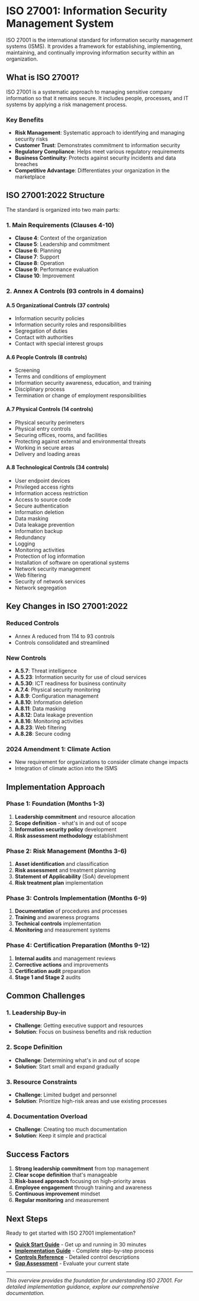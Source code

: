 # ISO 27001: Information Security Management System

ISO 27001 is the international standard for information security management systems (ISMS). It provides a framework for establishing, implementing, maintaining, and continually improving information security within an organization.

## What is ISO 27001?

ISO 27001 is a systematic approach to managing sensitive company information so that it remains secure. It includes people, processes, and IT systems by applying a risk management process.

### Key Benefits

- **Risk Management**: Systematic approach to identifying and managing security risks
- **Customer Trust**: Demonstrates commitment to information security
- **Regulatory Compliance**: Helps meet various regulatory requirements
- **Business Continuity**: Protects against security incidents and data breaches
- **Competitive Advantage**: Differentiates your organization in the marketplace

## ISO 27001:2022 Structure

The standard is organized into two main parts:

### 1. Main Requirements (Clauses 4-10)
- **Clause 4**: Context of the organization
- **Clause 5**: Leadership and commitment
- **Clause 6**: Planning
- **Clause 7**: Support
- **Clause 8**: Operation
- **Clause 9**: Performance evaluation
- **Clause 10**: Improvement

### 2. Annex A Controls (93 controls in 4 domains)

#### A.5 Organizational Controls (37 controls)
- Information security policies
- Information security roles and responsibilities
- Segregation of duties
- Contact with authorities
- Contact with special interest groups

#### A.6 People Controls (8 controls)
- Screening
- Terms and conditions of employment
- Information security awareness, education, and training
- Disciplinary process
- Termination or change of employment responsibilities

#### A.7 Physical Controls (14 controls)
- Physical security perimeters
- Physical entry controls
- Securing offices, rooms, and facilities
- Protecting against external and environmental threats
- Working in secure areas
- Delivery and loading areas

#### A.8 Technological Controls (34 controls)
- User endpoint devices
- Privileged access rights
- Information access restriction
- Access to source code
- Secure authentication
- Information deletion
- Data masking
- Data leakage prevention
- Information backup
- Redundancy
- Logging
- Monitoring activities
- Protection of log information
- Installation of software on operational systems
- Network security management
- Web filtering
- Security of network services
- Network segregation

## Key Changes in ISO 27001:2022

### Reduced Controls
- Annex A reduced from 114 to 93 controls
- Controls consolidated and streamlined

### New Controls
- **A.5.7**: Threat intelligence
- **A.5.23**: Information security for use of cloud services
- **A.5.30**: ICT readiness for business continuity
- **A.7.4**: Physical security monitoring
- **A.8.9**: Configuration management
- **A.8.10**: Information deletion
- **A.8.11**: Data masking
- **A.8.12**: Data leakage prevention
- **A.8.16**: Monitoring activities
- **A.8.23**: Web filtering
- **A.8.28**: Secure coding

### 2024 Amendment 1: Climate Action
- New requirement for organizations to consider climate change impacts
- Integration of climate action into the ISMS

## Implementation Approach

### Phase 1: Foundation (Months 1-3)
1. **Leadership commitment** and resource allocation
2. **Scope definition** - what's in and out of scope
3. **Information security policy** development
4. **Risk assessment methodology** establishment

### Phase 2: Risk Management (Months 3-6)
1. **Asset identification** and classification
2. **Risk assessment** and treatment planning
3. **Statement of Applicability** (SoA) development
4. **Risk treatment plan** implementation

### Phase 3: Controls Implementation (Months 6-9)
1. **Documentation** of procedures and processes
2. **Training** and awareness programs
3. **Technical controls** implementation
4. **Monitoring** and measurement systems

### Phase 4: Certification Preparation (Months 9-12)
1. **Internal audits** and management reviews
2. **Corrective actions** and improvements
3. **Certification audit** preparation
4. **Stage 1 and Stage 2** audits

## Common Challenges

### 1. Leadership Buy-in
- **Challenge**: Getting executive support and resources
- **Solution**: Focus on business benefits and risk reduction

### 2. Scope Definition
- **Challenge**: Determining what's in and out of scope
- **Solution**: Start small and expand gradually

### 3. Resource Constraints
- **Challenge**: Limited budget and personnel
- **Solution**: Prioritize high-risk areas and use existing processes

### 4. Documentation Overload
- **Challenge**: Creating too much documentation
- **Solution**: Keep it simple and practical

## Success Factors

1. **Strong leadership commitment** from top management
2. **Clear scope definition** that's manageable
3. **Risk-based approach** focusing on high-priority areas
4. **Employee engagement** through training and awareness
5. **Continuous improvement** mindset
6. **Regular monitoring** and measurement

## Next Steps

Ready to get started with ISO 27001 implementation?

- **[Quick Start Guide](/docs/iso27001/quick-start)** - Get up and running in 30 minutes
- **[Implementation Guide](/docs/iso27001/implementation)** - Complete step-by-step process
- **[Controls Reference](/docs/iso27001/controls)** - Detailed control descriptions
- **[Gap Assessment](/gap-assessment)** - Evaluate your current state

---

*This overview provides the foundation for understanding ISO 27001. For detailed implementation guidance, explore our comprehensive documentation.* 